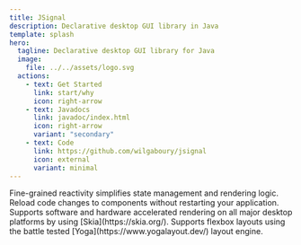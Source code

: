 ```yaml
---
title: JSignal
description: Declarative desktop GUI library in Java
template: splash
hero:
  tagline: Declarative desktop GUI library for Java
  image:
    file: ../../assets/logo.svg
  actions:
    - text: Get Started
      link: start/why
      icon: right-arrow
    - text: Javadocs
      link: javadoc/index.html
      icon: right-arrow
      variant: "secondary"
    - text: Code
      link: https://github.com/wilgaboury/jsignal
      icon: external
      variant: minimal
---
```



<CardGrid stagger>
  <Card title="Signals & Effects" icon="rss">
    Fine-grained reactivity simplifies state management and rendering logic.
  </Card>
  <Card title="Hotswap" icon="rocket">
    Reload code changes to components without restarting your application.
  </Card>
  <Card title="Advanced Graphics" icon="pen">
    Supports software and hardware accelerated rendering on all major desktop
    platforms by using [Skia](https://skia.org/).
  </Card>
  <Card title="Web Layout" icon="document">
    Supports flexbox layouts using the battle tested
    [Yoga](https://www.yogalayout.dev/) layout engine.
  </Card>
</CardGrid>
